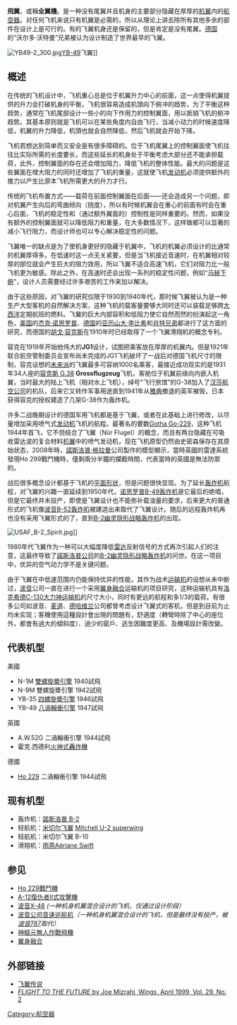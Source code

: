 {{Unreferenced|time=2018-05-16T12:52:59+00:00}}{{noteTA
|T=zh-hans:飞翼; zh-hant:飛翼;
|G1=Aero
}}

'''飛翼'''，或稱'''全翼機'''。是一种没有尾翼并且机身的主要部分隐藏在厚厚的[[机翼|机翼]]内的[[航空器|航空器]]。对任何飞机来说只有机翼是必需的，所以从理论上讲去除所有其他多余的部件在设计上是可行的。有的飞翼机身还是保留的，但是肯定是没有尾翼。[[德国|德国]]的“沃尔多·沃特曼”兄弟被认为设计制造了世界最早的飞翼。

[[File:YB49-2_300.jpg|thumb]][[YB-49|YB-49]]飞翼]]

==概述==
在传统的飞机设计中，飞机重心总是位于机翼升力中心的前面，这一点使得机翼提供的升力会打破机身的平衡，飞机很容易造成机頭向下俯冲的趋势，为了平衡这种趋势，通常在飞机尾部设计一些小的向下作用力的控制翼面，用以抵销飞机的俯冲趋势。其基本原则就是飞机可以在某些角度内自由飞行，当减小动力的时候速度降低，机翼的升力降低，机頭也就会自然降低，然后飞机就会开始下降。

飞机若想达到简单而又安全是有很多障碍的。位于飞机尾翼上的控制翼面使飞机往往比实际所需的长度要长，而这些延长的机身处于平衡考虑大部分还不能承担载荷，此外，控制翼面的存在还会增加阻力，降低飞机的整体性能。最大的问题是这些翼面在增大阻力的同时还增加了飞机的重量，这就使飞机[[发动机|发动机]]必须提供额外的推力以产生比原本飞机所需更大的升力才行。

传统的飞机布置方式——载荷在前面控制翼面在后面——还会造成另一个问题，即对机翼产生向后的弯曲倾向（挠度），所以有时候机翼会在重心的前面有时会在重心后面，飞机的稳定性和（通过额外翼面的）控制性是同样重要的。然而，如果没有额外的控制翼面就可以降低阻力和重量，在大多数情况下，这样做都可以显著的减小飞行阻力，而设计师也可以专心解决稳定性的问题。

飞翼唯一的缺点是为了使机身更好的隐藏于机翼中，飞机的机翼必须设计的比通常的机翼厚得多。在低速时这一点无关紧要，但是当飞机接近音速时，在机翼相对较厚的部位就会产生巨大的阻力效用，所以飞翼不适合高速飞机，它们对阻力比一般飞机更为敏感。除此之外，在高速时还会出现一系列的稳定性问题，例如“[[马赫下俯|马赫下俯]]”，设计人员需要经过许多艰苦的工作来加以解决。

由于这些原因，对飞翼的研究仅限于1930到1940年代，那时候飞翼被认为是一种生产大型客机的自然解决方案，这种飞机的载客量要够大同时还可以装载足够跨[[大西洋|大西洋]]定期航班的燃料。飞翼的巨大内部容积和低阻力使它自然而然的扮演起这一角色，[[美国|美国]]的[[约翰·诺斯洛普|杰克·诺思罗普]]、[[德国|德国]]的[[亚历山大·李比希|亚历山大·李比希]]和[[肖特兄弟|肖特兄弟]]都进行了这方面的研究，而德国的[[胡戈·容克斯|胡戈·容克斯]]在1910年时已经取得了一个飞翼滑翔机的概念专利。

容克在1919年开始他伟大的'''JG1'''设计，试图把乘客放在厚厚的机翼内。但是1921年联合航空管制委员会宣布尚未完成的JG1飞机破坏了一战后对德国飞机尺寸的限制，容克设想的[[未来派|未来派]]的飞翼最多可容纳1000名乘客，最接近成功现实的是1931年34人座的[[容克斯_G.38|容克斯 G.38]] '''Grossflugzeug'''飞机，客舱位于机翼前缘向内嵌入机翼，当时最大的陆上飞机（相对水上飞机），绰号“飞行旅馆”的G-38加入了[[汉莎航空公司|汉莎航空公司]]的机队，后来它又转作军事用途直到1941年从[[雅典|雅典]]撤退的英军摧毁，日本获得容克的授权建造了几架G-38作为轰炸机。

许多二战晚期设计的德国军用飞机都是基于飞翼，或者在此基础上进行修改，以尽量增加采用喷气式[[发动机|发动机]]飞机的航程。最著名的要数[[Ho_229戰鬥機|Gotha Go-229]]，这种飞机1944年首飞，它不但结合了飞翼（Nür Flugel）的概念，而且有两台隐藏在可吸收雷达波的复合材料[[机翼|机翼]]中的喷气发动机，现在飞机原型仍然由史密森保存在其原始状态，2008年時，[[諾斯洛普·格拉曼|諾斯洛普·格拉曼]]公司製作的模型顯示，當時英國的雷達系統發現Ho 299戰鬥機時，僅剩兩分半鐘的攔截時間，代表當時的英國是無法防禦的。

战后很多概念设计都基于飞机的[[平面图|平面形状]]，但是问题很快显现。为了延长[[轰炸机|轰炸机]]航程，对飞翼的兴趣一直延续到1950年代，[[B-49轰炸机|诺思罗普B-49轰炸机]]是它最后的绝唱，但是它最终并未投产，即使是飞翼设计也不能弥补载油量的要求，后来更大的普通形式的飞机像[[B-52|波音B-52轰炸机]]被建造出来取代了飞翼设计。随后的远程轰炸机再也没有采用飞翼形式的了，直到[[B-2幽灵隐形战略轰炸机|B-2幽灵隐形战略轰炸机]]的出现。

[[File:USAF_B-2_Spirit.jpg|thumb]]]]

1980年代飞翼作为一种可以大幅度降低[[雷达|雷达]]反射信号的方式再次引起人们的注意，这最终导致了[[諾斯洛普公司|諾斯洛普公司]]的[[B-2幽灵隐形战略轰炸机|B-2幽灵隐形战略轰炸机]]的问世。在这一项目中，优异的空气动力学不是关键问题。

由于飞翼在中低速范围内仍能保持优异的性能，其作为战术[[运输机|运输机]]的设想从未中断过，[[波音|波音]]公司一直在进行一个采用[[翼身融合|翼身融合]]运输机的项目研究，这种运输机具有[[洛克希德|洛克希德]][[C-130|C-130大力神运输机]]的尺寸大小，同时有更远的航程和多1/3的载荷。有很多公司如波音、[[麦道|麦道]]、[[德哈维兰|德哈维兰]]公司都曾考虑设计飞翼式的客机，但是到目前为止均未实现；客機使用這種設計會出現的問題有，舒適度（轉彎時除了中心的座位外，都會有過大的傾斜度）、過少的窗戶、逃生困難度更高、及機場設計需改變。

==代表机型==

美國
*N-1M     [[雙螺旋槳引擎|雙螺旋槳引擎]]  1940試飛
*N-9M     雙螺旋槳引擎  1942試飛
*YB-35    [[四螺旋槳引擎|四螺旋槳引擎]]  1946試飛
*YB-49    [[八渦輪衝引擎|八渦輪衝引擎]]  1947試飛

英國
*A.W.52G  二渦輪衝引擎  1944試飛 
*霍克.西德利[[火神式轟炸機|火神式轟炸機]]

德國
* [[Ho_229|Ho 229]]   二渦輪衝引擎  1944試飛

==现有机型==
*轰炸机：[[:B-2幽靈隱形戰略轟炸機|諾斯洛普 B-2]]
*轻航机：[http://home.earthlink.net/~mitchellwing/ 米切尔飞翼] [http://en.wikipedia.org/wiki/Mitchell_U-2_Superwing Mitchell U-2 superwing] 
*轻航机：米切尔飞翼 B-10
*滑翔机：[http://en.wikipedia.org/wiki/A%C3%A9riane_Swift 雨燕Aériane Swift]

==参见==
* [[Ho_229戰鬥機|Ho 229戰鬥機]]
* [[A-12復仇者II式攻擊機|A-12復仇者II式攻擊機]]
* [[波音X-48|波音X-48]] ''(一种机身机翼混合设计的飞机，仅通过设计阶段）''
* [[波音公司|波音公司]][[音速巡航机|音速巡航机]]''（一种机身机翼混合设计的飞机，但是最终没有投产，被[[波音787|波音787]]取代）''
* [[神經元無人作戰飛機|神經元無人作戰飛機]]
* [[翼身融合|翼身融合]]

==外部链接==
*[http://www.afwing.com/intro/flywing/1.htm 飞翼传说]
*[https://web.archive.org/web/20040803121919/http://members.cox.net/rebid/bldwing.htm ''FLIGHT TO THE FUTURE'' by Joe Mizrahi, Wings, April 1999, Vol. 29, No. 2]

{{Authority control}}
[[Category:航空器|Category:航空器]]